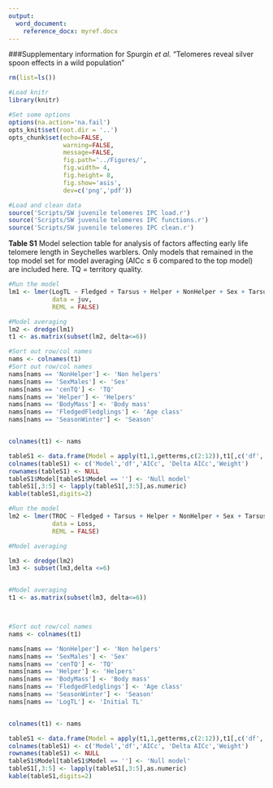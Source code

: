 ```yaml
---
output:
  word_document:
    reference_docx: myref.docx
---
```


###Supplementary information for Spurgin *et al.* "Telomeres reveal silver spoon effects in a wild population"





```r

rm(list=ls())

#Load knitr
library(knitr)

#Set some options
options(na.action='na.fail')
opts_knit$set(root.dir = '..')
opts_chunk$set(echo=FALSE,
               warning=FALSE,
               message=FALSE,
               fig.path='../Figures/',
               fig.width= 4,
               fig.height= 8,
               fig.show='asis',
               dev=c('png','pdf'))

```

```r

#Load and clean data
source('Scripts/SW juvenile telomeres IPC load.r')
source('Scripts/SW juvenile telomeres IPC functions.r')
source('Scripts/SW juvenile telomeres IPC clean.r')


```

**Table S1** Model selection table for analysis of factors affecting early life telomere length in Seychelles warblers. Only models that remained in the top model set for model averaging (AICc $\leq$ 6 compared to the top model) are included here. TQ = territory quality.

```r

#Run the model
lm1 <- lmer(LogTL ~ Fledged + Tarsus + Helper + NonHelper + Sex + Tarsus + BodyMass  + cenTQ  + Season + (1|LayYear),
            data = juv,
            REML = FALSE)

#Model averaging
lm2 <- dredge(lm1)
t1 <- as.matrix(subset(lm2, delta<=6))

#Sort out row/col names
nams <- colnames(t1)
#Sort out row/col names
nams[nams == 'NonHelper'] <- 'Non helpers'
nams[nams == 'SexMales'] <- 'Sex'
nams[nams == 'cenTQ'] <- 'TQ'
nams[nams == 'Helper'] <- 'Helpers'
nams[nams == 'BodyMass'] <- 'Body mass'
nams[nams == 'FledgedFledglings'] <- 'Age class'
nams[nams == 'SeasonWinter'] <- 'Season'


colnames(t1) <- nams

tableS1 <- data.frame(Model = apply(t1,1,getterms,c(2:12)),t1[,c('df','AICc','delta','weight')],stringsAsFactors = FALSE)
colnames(tableS1) <- c('Model','df','AICc', 'Delta AICc','Weight')
rownames(tableS1) <- NULL
tableS1$Model[tableS1$Model == ''] <- 'Null model'
tableS1[,3:5] <- lapply(tableS1[,3:5],as.numeric)
kable(tableS1,digits=2)

```




```r

#Run the model
lm2 <- lmer(TROC ~ Fledged + Tarsus + Helper + NonHelper + Sex + Tarsus + BodyMass  + cenTQ  + Season + LogTL + (1|LayYear),
            data = Loss,
            REML = FALSE)

#Model averaging

lm3 <- dredge(lm2)
lm3 <- subset(lm3,delta <=6)


#Model averaging
t1 <- as.matrix(subset(lm3, delta<=6))



#Sort out row/col names
nams <- colnames(t1)

nams[nams == 'NonHelper'] <- 'Non helpers'
nams[nams == 'SexMales'] <- 'Sex'
nams[nams == 'cenTQ'] <- 'TQ'
nams[nams == 'Helper'] <- 'Helpers'
nams[nams == 'BodyMass'] <- 'Body mass'
nams[nams == 'FledgedFledglings'] <- 'Age class'
nams[nams == 'SeasonWinter'] <- 'Season'
nams[nams == 'LogTL'] <- 'Initial TL'


colnames(t1) <- nams

tableS1 <- data.frame(Model = apply(t1,1,getterms,c(2:12)),t1[,c('df','AICc','delta','weight')],stringsAsFactors = FALSE)
colnames(tableS1) <- c('Model','df','AICc', 'Delta AICc','Weight')
rownames(tableS1) <- NULL
tableS1$Model[tableS1$Model == ''] <- 'Null model'
tableS1[,3:5] <- lapply(tableS1[,3:5],as.numeric)
kable(tableS1,digits=2)

```